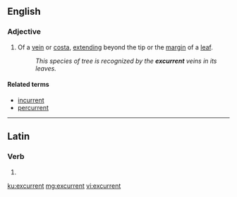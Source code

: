 ==English==

===Adjective===
{{en-adj|-}}

# {{label|en|botany}} Of a [[vein]] or [[costa]], [[extend]]ing beyond the tip or the [[margin]] of a [[leaf]].
#: ''This species of tree is recognized by the '''excurrent''' veins in its leaves.''

====Related terms====
* [[incurrent]]
* [[percurrent]]

----

==Latin==

===Verb===
{{la-verb-form|excurrent}}

# {{inflection of|excurrō||3|p|futr|actv|indc|lang=la}}

[[ku:excurrent]]
[[mg:excurrent]]
[[vi:excurrent]]